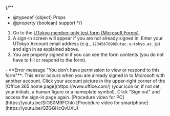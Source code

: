 
{/**
  * @typedef {object} Props
  * @property {boolean} support
  */}

1. Go to the [UTokyo member-only test form (Microsoft Forms)](https://forms.office.com/r/rzi4Fr3e49).
2. A sign-in screen will appear if you are not already signed in. Enter your UTokyo Account email address (e.g., `1234567890@utac.u-tokyo.ac.jp`) and sign in as explained above.
3. You are properly signed in if you can see the form contents (you do not have to fill or respond to the form).

<Help lang="en" support={props.support}>
  - **Error message "You don’t have permission to view or respond to this form"**: This error occurs when you are already signed in to Microsoft with another account. Click your account picture in the upper-right corner of the [Office 365 home page](https://www.office.com/) (your icon or, if not set, your initials, a human figure or a nameplate symbol). Click "Sign out" and access the sign-in page again. [Procedure video for PC](https://youtu.be/SiOS0M9FChk) [Procedure video for smartphone](https://youtu.be/QZGGHcQvUXU)
</Help>
